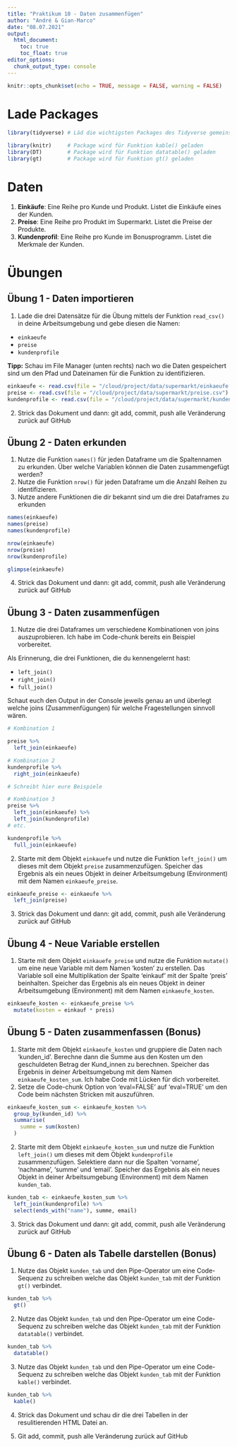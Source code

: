 ```yaml
---
title: "Praktikum 10 - Daten zusammenfügen"
author: "André & Gian-Marco"
date: "08.07.2021"
output: 
  html_document: 
    toc: true
    toc_float: true
editor_options: 
  chunk_output_type: console
---
```


```r
knitr::opts_chunk$set(echo = TRUE, message = FALSE, warning = FALSE)
```

# Lade Packages

```r
library(tidyverse) # Läd die wichtigsten Packages des Tidyverse gemeinsam

library(knitr)     # Package wird für Funktion kable() geladen
library(DT)        # Package wird für Funktion datatable() geladen
library(gt)        # Package wird für Funktion gt() geladen
```

# Daten

1. **Einkäufe**: Eine Reihe pro Kunde und Produkt. Listet die Einkäufe eines der Kunden.
2. **Preise**: Eine Reihe pro Produkt im Supermarkt. Listet die Preise der Produkte.
3. **Kundenprofil**: Eine Reihe pro Kunde im Bonusprogramm. Listet die Merkmale der Kunden.

# Übungen

## Übung 1 - Daten importieren

1. Lade die drei Datensätze für die Übung mittels der Funktion `read_csv()` in deine Arbeitsumgebung und gebe diesen die Namen:

- `einkaeufe`
- `preise`
- `kundenprofile`

**Tipp:** Schau im File Manager (unten rechts) nach wo die Daten gespeichert sind um den Pfad und Dateinamen für die Funktion zu identifizieren.

```r

einkaeufe <- read.csv(file = "/cloud/project/data/supermarkt/einkaeufe.csv")
preise <- read.csv(file = "/cloud/project/data/supermarkt/preise.csv")
kundenprofile <- read.csv(file = "/cloud/project/data/supermarkt/kundenprofile.csv")

```

2. Strick das Dokument und dann: git add, commit, push alle Veränderung zurück auf GitHub

## Übung 2 - Daten erkunden

1. Nutze die Funktion `names()` für jeden Dataframe um die Spaltennamen zu erkunden. Über welche Variablen können die Daten zusammengefügt werden?
2. Nutze die Funktion `nrow()` für jeden Dataframe um die Anzahl Reihen zu identifizieren.
3. Nutze andere Funktionen die dir bekannt sind um die drei Dataframes zu erkunden

```r

names(einkaeufe)
names(preise)
names(kundenprofile)

nrow(einkaeufe)
nrow(preise)
nrow(kundenprofile)

glimpse(einkaeufe)

```

4. Strick das Dokument und dann: git add, commit, push alle Veränderung zurück auf GitHub

## Übung 3 - Daten zusammenfügen

1. Nutze die drei Dataframes um verschiedene Kombinationen von joins auszuprobieren. Ich habe im Code-chunk bereits ein Beispiel vorbereitet.

Als Erinnerung, die drei Funktionen, die du kennengelernt hast:

- `left_join()`
- `right_join()`
- `full_join()`

Schaut euch den Output in der Console jeweils genau an und überlegt welche joins (Zusammenfügungen) für welche Fragestellungen sinnvoll wären.

```r

# Kombination 1

preise %>% 
  left_join(einkaeufe)

# Kombination 2
kundenprofile %>% 
  right_join(einkaeufe)

# Schreibt hier eure Beispiele

# Kombination 3
preise %>% 
  left_join(einkaeufe) %>% 
  left_join(kundenprofile)
# etc. 

kundenprofile %>% 
  full_join(einkaeufe)

```

2. Starte mit dem Objekt `einkauefe` und nutze die Funktion `left_join()` um dieses mit dem Objekt `preise` zusammenzufügen. Speicher das Ergebnis als ein neues Objekt in deiner Arbeitsumgebung (Environment) mit dem Namen `einkaeufe_preise`.

```r

einkaeufe_preise <- einkaeufe %>% 
  left_join(preise)

```

3. Strick das Dokument und dann: git add, commit, push alle Veränderung zurück auf GitHub

## Übung 4 - Neue Variable erstellen

1. Starte mit dem Objekt `einkauefe_preise` und nutze die Funktion `mutate()` um eine neue Variable mit dem Namen 'kosten' zu erstellen. Das Variable soll eine Multiplikation der Spalte 'einkauf' mit der Spalte 'preis' beinhalten. Speicher das Ergebnis als ein neues Objekt in deiner Arbeitsumgebung (Environment) mit dem Namen `einkaeufe_kosten`.

```r

einkaeufe_kosten <- einkaeufe_preise %>% 
  mutate(kosten = einkauf * preis)

```

## Übung 5 - Daten zusammenfassen (Bonus)

1. Starte mit dem Objekt `einkaeufe_kosten` und gruppiere die Daten nach 'kunden_id'. Berechne dann die Summe aus den Kosten um den geschuldeten Betrag der Kund_innen zu berechnen. Speicher das Ergebnis in deiner Arbeitsumgebung mit dem Namen `einkaeufe_kosten_sum`. Ich habe Code mit Lücken für dich vorbereitet.
2. Setze die Code-chunk Option von 'eval=FALSE' auf 'eval=TRUE' um den Code beim nächsten Stricken mit auszuführen.

 ```r

 einkaeufe_kosten_sum <- einkaeufe_kosten %>%
   group_by(kunden_id) %>%
   summarise(
     summe = sum(kosten)
   )

 ```

 2. Starte mit dem Objekt `einkaeufe_kosten_sum` und nutze die Funktion `left_join()` um dieses mit dem Objekt `kundenprofile` zusammenzufügen. Selektiere dann nur die Spalten 'vorname', 'nachname', 'summe' und 'email'. Speicher das Ergebnis als ein neues Objekt in deiner Arbeitsumgebung (Environment) mit dem Namen `kunden_tab`.

 ```r

 kunden_tab <- einkaeufe_kosten_sum %>%
   left_join(kundenprofile) %>%
   select(ends_with("name"), summe, email)

 ```

 3. Strick das Dokument und dann: git add, commit, push alle Veränderung zurück auf GitHub

## Übung 6 - Daten als Tabelle darstellen (Bonus)

 1. Nutze das Objekt `kunden_tab` und den Pipe-Operator um eine Code-Sequenz zu schreiben welche das Objekt `kunden_tab` mit der Funktion `gt()` verbindet.

 ```r
 
 kunden_tab %>%
   gt()
 
 ```

 2. Nutze das Objekt `kunden_tab` und den Pipe-Operator um eine Code-Sequenz zu schreiben welche das Objekt `kunden_tab` mit der Funktion `datatable()` verbindet.

 ```r
 kunden_tab %>%
   datatable()
 ```

 3. Nutze das Objekt `kunden_tab` und den Pipe-Operator um eine Code-Sequenz zu schreiben welche das Objekt `kunden_tab` mit der Funktion `kable()` verbindet.

 ```r
 kunden_tab %>%
   kable()
 ```

 4. Strick das Dokument und schau dir die drei Tabellen in der resulitierenden HTML Datei an.

 5. Git add, commit, push alle Veränderung zurück auf GitHub
